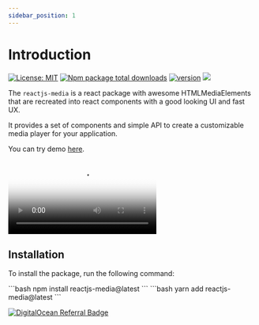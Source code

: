 ```yaml
---
sidebar_position: 1
---
```


# Introduction

[![License: MIT](https://flat.badgen.net/npm/license/reactjs-media)](https://opensource.org/licenses/MIT) [![Npm package total downloads](https://flat.badgen.net/npm/dt/reactjs-media)](https://npmjs.com/package/reactjs-media) [![version](https://flat.badgen.net/npm/v/reactjs-media)](https://npmjs.com/package/reactjs-media) [![](https://flat.badgen.net/badge/icon/github?icon=github&label&color=black)](https://github.com/jim-junior/reactjs-median)

The `reactjs-media` is a react package with awesome HTMLMediaElements that are recreated into react components with a good looking UI and fast UX.

It provides a set of components and simple API to create a customizable media player for your application.

You can try demo [here](https://codesandbox.io/p/sandbox/reactjs-media-c5x795?file=%2Fsrc%2FApp.js).


<Video 
contextMenu
controls
seekPreview
src="https://videos.pexels.com/video-files/4524598/4524598-sd_640_360_25fps.mp4"
poster="https://images.pexels.com/photos/848573/pexels-photo-848573.jpeg?auto=compress&cs=tinysrgb&w=800"
height={400}
/>


## Installation

To install the package, run the following command:




<Tabs>
  <TabItem value="npm" label="npm" default>
```bash
npm install reactjs-media@latest
```
  </TabItem>
  <TabItem value="yarn" label="yarn">
```bash
yarn add reactjs-media@latest
```
  </TabItem>
</Tabs>

[![DigitalOcean Referral Badge](https://web-platforms.sfo2.cdn.digitaloceanspaces.com/WWW/Badge%201.svg)](https://www.digitalocean.com/?refcode=ad96e8b378d5&utm_campaign=Referral_Invite&utm_medium=Referral_Program&utm_source=badge)